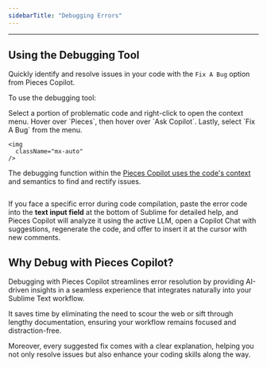 ```yaml
---
sidebarTitle: "Debugging Errors"
---
```


---

## Using the Debugging Tool

Quickly identify and resolve issues in your code with the `Fix A Bug` option from Pieces Copilot.

To use the debugging tool:

<Steps>
  <Step title="Select a Portion of Code">
    Select a portion of problematic code and right-click to open the context menu.
  </Step>
  <Step title="Hover over Pieces and Ask Copilot">
    Hover over `Pieces`, then hover over `Ask Copilot`.
  </Step>
  <Step title="Fix the Bug in the Code">
    Lastly, select `Fix A Bug` from the menu.

    <img
      className="mx-auto"
    />
  </Step>
</Steps>

The debugging function within the [Pieces Copilot uses the code's context](https://docs.pieces.app/products/extensions-plugins/sublime/copilot/chat#pieces-ask-about-the-current-file) and semantics to find and rectify issues.

<img
  className="mx-auto"
/>

If you face a specific error during code compilation, paste the error code into the **text input field** at the bottom of Sublime for detailed help, and Pieces Copilot will analyze it using the active LLM, open a Copilot Chat with suggestions, regenerate the code, and offer to insert it at the cursor with new comments.

## Why Debug with Pieces Copilot?

Debugging with Pieces Copilot streamlines error resolution by providing AI-driven insights in a seamless experience that integrates naturally into your Sublime Text workflow.

It saves time by eliminating the need to scour the web or sift through lengthy documentation, ensuring your workflow remains focused and distraction-free.

Moreover, every suggested fix comes with a clear explanation, helping you not only resolve issues but also enhance your coding skills along the way.